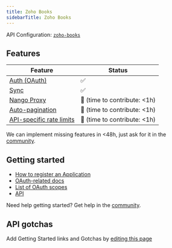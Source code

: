 ```yaml
---
title: Zoho Books
sidebarTitle: Zoho Books
---
```


API Configuration: [`zoho-books`](https://nango.dev/providers.yaml)

## Features

| Feature                                                                          | Status                          |
| -------------------------------------------------------------------------------- | ------------------------------- |
| [Auth (OAuth)](/guides/oauth)                                                      | ✅                              |
| [Sync](/guides/sync)                                                              | ✅                              |
| [Nango Proxy](/guides/proxy)                          | 🚫 (time to contribute: &lt;1h) |
| [Auto-pagination](/nango-sync/configuration#auto-pagination)                     | 🚫 (time to contribute: &lt;1h) |
| [API-specific rate limits](/nango-sync/configuration#rate-limits-retry-policies) | 🚫 (time to contribute: &lt;1h) |

<Tip>We can implement missing features in &lt;48h, just ask for it in the [community](https://nango.dev/slack).</Tip>
## Getting started

-   [How to register an Application](https://www.zoho.com/books/api/v3/oauth/#overview:~:text=Step%201%3A%20Registering%20New%20Client)
-   [OAuth-related docs](https://www.zoho.com/books/api/v3/oauth/#overview)
-   [List of OAuth scopes](https://www.zoho.com/books/api/v3/oauth/#overview:~:text=List%20of%20scopes%20available%20in%20Zoho%20Books%20%3A)
-   [API](https://www.zoho.com/books/api/v3/apicollection/#overview)

<Tip>Need help getting started? Get help in the [community](https://nango.dev/slack).</Tip>

## API gotchas

<Note>Add Getting Started links and Gotchas by [editing this page](https://github.com/nangohq/nango/tree/master/docs-v2/integrations/all/zoho-books.mdx)</Note>

